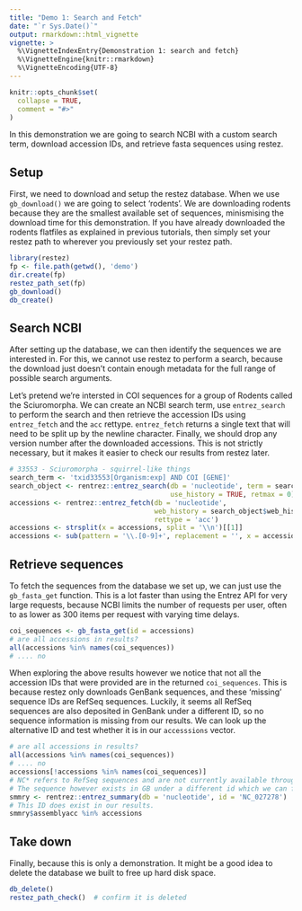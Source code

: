 ```yaml
---
title: "Demo 1: Search and Fetch"
date: "`r Sys.Date()`"
output: rmarkdown::html_vignette
vignette: >
  %\VignetteIndexEntry{Demonstration 1: search and fetch}
  %\VignetteEngine{knitr::rmarkdown}
  %\VignetteEncoding{UTF-8}
---
```


```r
knitr::opts_chunk$set(
  collapse = TRUE,
  comment = "#>"
)
```

In this demonstration we are going to search NCBI with a custom search term, download accession IDs, and retrieve fasta sequences using
restez.

## Setup

First, we need to download and setup the restez database. When we use `gb_download()` we are going to select 'rodents'. We are downloading rodents because they are the smallest available set of sequences, minismising the download time for this demonstration. If you have already downloaded the rodents flatfiles as explained in previous tutorials, then simply set your restez path to wherever you previously set your restez path.

```r
library(restez)
fp <- file.path(getwd(), 'demo')
dir.create(fp)
restez_path_set(fp)
gb_download()
db_create()
```

## Search NCBI

After setting up the database, we can then identify the sequences we are interested in. For this, we cannot use restez to perform a search,
because the download just doesn't contain enough metadata for the full range of possible search arguments.

Let's pretend we're intersted in COI sequences for a group of Rodents called the Sciuromorpha. We can create an NCBI search term,
use `entrez_search` to perform the search and then retrieve the accession IDs using `entrez_fetch` and the `acc` rettype. `entrez_fetch`
returns a single text that will need to be split up by the newline character. Finally, we should drop any version number after the downloaded
accessions. This is not strictly necessary, but it makes it easier to check our results from restez later.


```r
# 33553 - Sciuromorpha - squirrel-like things
search_term <- 'txid33553[Organism:exp] AND COI [GENE]'
search_object <- rentrez::entrez_search(db = 'nucleotide', term = search_term,
                                        use_history = TRUE, retmax = 0)
accessions <- rentrez::entrez_fetch(db = 'nucleotide',
                                    web_history = search_object$web_history,
                                    rettype = 'acc')
accessions <- strsplit(x = accessions, split = '\\n')[[1]]
accessions <- sub(pattern = '\\.[0-9]+', replacement = '', x = accessions)
```


## Retrieve sequences

To fetch the sequences from the database we set up, we can just use the `gb_fasta_get` function. This is a lot faster than using the Entrez API
for very large requests, because NCBI limits the number of requests per user, often to as lower as 300 items per request with varying time
delays.

```r
coi_sequences <- gb_fasta_get(id = accessions)
# are all accessions in results?
all(accessions %in% names(coi_sequences))
# .... no
```

When exploring the above results however we notice that not all the accession IDs that were provided are in the returned `coi_sequences`.
This is because restez only downloads GenBank sequences, and these 'missing' sequence IDs are RefSeq sequences. Luckily, it seems all
RefSeq sequences are also deposited in GenBank under a different ID, so no sequence information is missing from our results.
We can look up the alternative ID and test whether it is in our `accesssions` vector.

```r
# are all accessions in results?
all(accessions %in% names(coi_sequences))
# .... no
accessions[!accessions %in% names(coi_sequences)]
# NC* refers to RefSeq sequences and are not currently available through restez
# The sequence however exists in GB under a different id which we can find like so
smmry <- rentrez::entrez_summary(db = 'nucleotide', id = 'NC_027278')
# This ID does exist in our results.
smmry$assemblyacc %in% accessions
```

## Take down

Finally, because this is only a demonstration. It might be a good idea to delete the database we built to free up hard disk space.

```r
db_delete()
restez_path_check()  # confirm it is deleted
```
